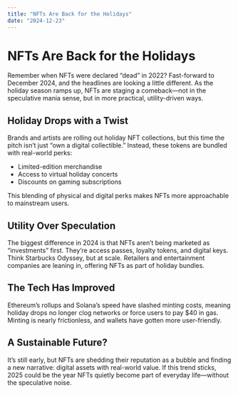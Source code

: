 ```yaml
---
title: "NFTs Are Back for the Holidays"
date: "2024-12-23"
---
```


# NFTs Are Back for the Holidays

Remember when NFTs were declared “dead” in 2022? Fast-forward to December 2024, and the headlines are looking a little different. As the holiday season ramps up, NFTs are staging a comeback—not in the speculative mania sense, but in more practical, utility-driven ways.

## Holiday Drops with a Twist

Brands and artists are rolling out holiday NFT collections, but this time the pitch isn’t just “own a digital collectible.” Instead, these tokens are bundled with real-world perks:

- Limited-edition merchandise  
- Access to virtual holiday concerts  
- Discounts on gaming subscriptions  

This blending of physical and digital perks makes NFTs more approachable to mainstream users.

## Utility Over Speculation

The biggest difference in 2024 is that NFTs aren’t being marketed as “investments” first. They’re access passes, loyalty tokens, and digital keys. Think Starbucks Odyssey, but at scale. Retailers and entertainment companies are leaning in, offering NFTs as part of holiday bundles.

## The Tech Has Improved

Ethereum’s rollups and Solana’s speed have slashed minting costs, meaning holiday drops no longer clog networks or force users to pay $40 in gas. Minting is nearly frictionless, and wallets have gotten more user-friendly.

## A Sustainable Future?

It’s still early, but NFTs are shedding their reputation as a bubble and finding a new narrative: digital assets with real-world value. If this trend sticks, 2025 could be the year NFTs quietly become part of everyday life—without the speculative noise.